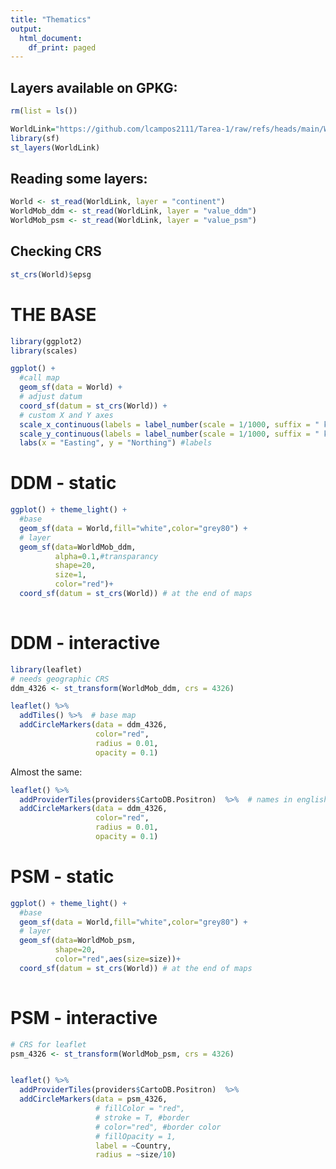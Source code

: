 ```yaml
---
title: "Thematics"
output:
  html_document:
    df_print: paged
---
```


## Layers available on GPKG:

```r
rm(list = ls())

WorldLink="https://github.com/lcampos2111/Tarea-1/raw/refs/heads/main/World_8857.gpkg/"
library(sf)
st_layers(WorldLink)
```

## Reading some layers:

```r
World <- st_read(WorldLink, layer = "continent")
WorldMob_ddm <- st_read(WorldLink, layer = "value_ddm")
WorldMob_psm <- st_read(WorldLink, layer = "value_psm")

```

## Checking CRS

```r
st_crs(World)$epsg
```

# THE BASE
```r
library(ggplot2)
library(scales)

ggplot() +
  #call map
  geom_sf(data = World) + 
  # adjust datum 
  coord_sf(datum = st_crs(World)) + 
  # custom X and Y axes
  scale_x_continuous(labels = label_number(scale = 1/1000, suffix = " km")) +
  scale_y_continuous(labels = label_number(scale = 1/1000, suffix = " km")) +
  labs(x = "Easting", y = "Northing") #labels
```
# DDM - static

```r
ggplot() + theme_light() +
  #base
  geom_sf(data = World,fill="white",color="grey80") +
  # layer
  geom_sf(data=WorldMob_ddm,
          alpha=0.1,#transparancy
          shape=20,
          size=1,
          color="red")+
  coord_sf(datum = st_crs(World)) # at the end of maps
  
```
# DDM - interactive

```r
library(leaflet)
# needs geographic CRS
ddm_4326 <- st_transform(WorldMob_ddm, crs = 4326)

leaflet() %>%
  addTiles() %>%  # base map
  addCircleMarkers(data = ddm_4326,
                   color="red",
                   radius = 0.01,
                   opacity = 0.1)
```

Almost the same:

```r
leaflet() %>%
  addProviderTiles(providers$CartoDB.Positron)  %>%  # names in english
  addCircleMarkers(data = ddm_4326,
                   color="red",
                   radius = 0.01,
                   opacity = 0.1)
```


# PSM - static

```r
ggplot() + theme_light() +
  #base
  geom_sf(data = World,fill="white",color="grey80") +
  # layer
  geom_sf(data=WorldMob_psm,
          shape=20,
          color="red",aes(size=size))+
  coord_sf(datum = st_crs(World)) # at the end of maps
  
```
# PSM - interactive

```r
# CRS for leaflet
psm_4326 <- st_transform(WorldMob_psm, crs = 4326)


leaflet() %>%
  addProviderTiles(providers$CartoDB.Positron)  %>%  
  addCircleMarkers(data = psm_4326,
                   # fillColor = "red",
                   # stroke = T, #border
                   # color="red", #border color
                   # fillOpacity = 1,
                   label = ~Country,
                   radius = ~size/10)
```
